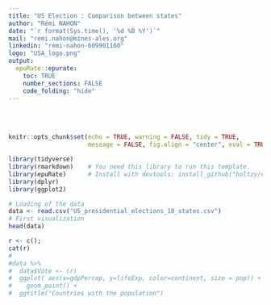 ```yaml
---
title: "US Election : Comparison between states"
author: "Rémi NAHON"
date: "`r format(Sys.time(), '%d %B %Y')`"
mail: "remi.nahon@mines-ales.org"
linkedin: "rémi-nahon-609901160"
logo: "USA_logo.png"
output:
  epuRate::epurate:
    toc: TRUE
    number_sections: FALSE
    code_folding: "hide"
---
```



<br><br>

```r
knitr::opts_chunk$set(echo = TRUE, warning = FALSE, tidy = TRUE, 
                      message = FALSE, fig.align = "center", eval = TRUE)
```


```r
library(tidyverse)
library(rmarkdown)    # You need this library to run this template.
library(epuRate)      # Install with devtools: install_github("holtzy/epuRate", force=TRUE)
library(dplyr)
library(ggplot2)
```


```r
# Loading of the data
data <- read.csv("US_presidential_elections_10_states.csv")
# First visualization
head(data)
```

```r
r <- c();
cat(r)
#
#data %>%
#  data$Vote <- (r)
#  ggplot( aes(x=gdpPercap, y=lifeExp, color=continent, size = pop)) +
#    geom_point() + 
#  ggtitle("Countries with the population")

```

